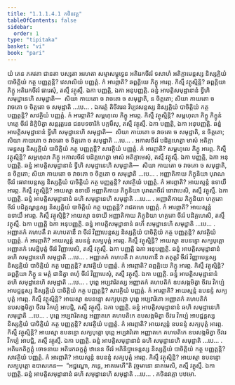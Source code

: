 ```yaml
---
title: "1.1.1.4.1 កថិនវគ្គ"
tableOfContents: false
sidebar:
  order: 1
type: "tipitaka"
basket: "vi"
book: "pari"
---
```



<DynamicBreadcrumb />

<Division number="24" book="pari">

<Paragraph number="82" book="pari">
យំ តេន ភគវតា ជានតា បស្សតា អរហតា សម្មាសម្ពុទ្ធេន អតិរេកចីវរំ ទសាហំ អតិក្កាមេន្តស្ស និស្សគ្គិយំ បាចិត្តិយំ កត្ថ បញ្ញត្តន្តិ? វេសាលិយំ បញ្ញត្តំ. កំ អារព្ភាតិ? ឆព្ពគ្គិយេ ភិក្ខូ អារព្ភ. កិស្មឹ វត្ថុស្មិន្តិ? ឆព្ពគ្គិយា ភិក្ខូ អតិរេកចីវរំ ធារេសុំ, តស្មឹ វត្ថុស្មឹ. ឯកា បញ្ញត្តិ, ឯកា អនុបញ្ញត្តិ. ឆន្នំ អាបត្តិសមុដ្ឋានានំ ទ្វីហិ សមុដ្ឋានេហិ សមុដ្ឋាតិ—  សិយា កាយតោ ច វាចតោ ច សមុដ្ឋាតិ, ន ចិត្តតោ; សិយា កាយតោ ច វាចតោ ច ចិត្តតោ ច សមុដ្ឋាតិ …បេ… .
</Paragraph>

</Division>
<Division number="25" book="pari">

<Paragraph number="83" book="pari">
ឯករត្តំ តិចីវរេន វិប្បវសន្តស្ស និស្សគ្គិយំ បាចិត្តិយំ កត្ថ បញ្ញត្តន្តិ? សាវត្ថិយំ បញ្ញត្តំ. កំ អារព្ភាតិ? សម្ពហុលេ ភិក្ខូ អារព្ភ. កិស្មឹ វត្ថុស្មិន្តិ? សម្ពហុលា ភិក្ខូ ភិក្ខូនំ ហត្ថេ ចីវរំ និក្ខិបិត្វា សន្តរុត្តរេន ជនបទចារិកំ បក្កមឹសុ, តស្មឹ វត្ថុស្មឹ. ឯកា បញ្ញត្តិ, ឯកា អនុបញ្ញត្តិ. ឆន្នំ អាបត្តិសមុដ្ឋានានំ ទ្វីហិ សមុដ្ឋានេហិ សមុដ្ឋាតិ—  សិយា កាយតោ ច វាចតោ ច សមុដ្ឋាតិ, ន ចិត្តតោ; សិយា កាយតោ ច វាចតោ ច ចិត្តតោ ច សមុដ្ឋាតិ …បេ… .
</Paragraph>

</Division>
<Division number="26" book="pari">

<Paragraph number="84" book="pari">
អកាលចីវរំ បដិគ្គហេត្វា មាសំ អតិក្កាមេន្តស្ស និស្សគ្គិយំ បាចិត្តិយំ កត្ថ បញ្ញត្តន្តិ? សាវត្ថិយំ បញ្ញត្តំ. កំ អារព្ភាតិ? សម្ពហុលេ ភិក្ខូ អារព្ភ. កិស្មឹ វត្ថុស្មិន្តិ? សម្ពហុលា ភិក្ខូ អកាលចីវរំ បដិគ្គហេត្វា មាសំ អតិក្កាមេសុំ, តស្មឹ វត្ថុស្មឹ. ឯកា បញ្ញត្តិ, ឯកា អនុបញ្ញត្តិ. ឆន្នំ អាបត្តិសមុដ្ឋានានំ ទ្វីហិ សមុដ្ឋានេហិ សមុដ្ឋាតិ—  សិយា កាយតោ ច វាចតោ ច សមុដ្ឋាតិ, ន ចិត្តតោ; សិយា កាយតោ ច វាចតោ ច ចិត្តតោ ច សមុដ្ឋាតិ …បេ… .
</Paragraph>

</Division>
<Division number="27" book="pari">

<Paragraph number="85" book="pari">
អញ្ញាតិកាយ ភិក្ខុនិយា បុរាណចីវរំ ធោវាបេន្តស្ស និស្សគ្គិយំ បាចិត្តិយំ កត្ថ បញ្ញត្តន្តិ? សាវត្ថិយំ បញ្ញត្តំ. កំ អារព្ភាតិ? អាយស្មន្តំ ឧទាយឹ អារព្ភ. កិស្មឹ វត្ថុស្មិន្តិ? អាយស្មា ឧទាយី អញ្ញាតិកាយ ភិក្ខុនិយា បុរាណចីវរំ ធោវាបេសិ, តស្មឹ វត្ថុស្មឹ. ឯកា បញ្ញត្តិ. ឆន្នំ អាបត្តិសមុដ្ឋានានំ ឆហិ សមុដ្ឋានេហិ សមុដ្ឋាតិ …បេ… .
</Paragraph>

</Division>
<Division number="28" book="pari">

<Paragraph number="86" book="pari">
អញ្ញាតិកាយ ភិក្ខុនិយា ហត្ថតោ ចីវរំ បដិគ្គណ្ហន្តស្ស និស្សគ្គិយំ បាចិត្តិយំ កត្ថ បញ្ញត្តន្តិ? រាជគហេ បញ្ញត្តំ. កំ អារព្ភាតិ? អាយស្មន្តំ ឧទាយឹ អារព្ភ. កិស្មឹ វត្ថុស្មិន្តិ? អាយស្មា ឧទាយី អញ្ញាតិកាយ ភិក្ខុនិយា ហត្ថតោ ចីវរំ បដិគ្គហេសិ, តស្មឹ វត្ថុស្មឹ. ឯកា បញ្ញត្តិ ឯកា អនុបញ្ញត្តិ. ឆន្នំ អាបត្តិសមុដ្ឋានានំ ឆហិ សមុដ្ឋានេហិ សមុដ្ឋាតិ …បេ… .
</Paragraph>

</Division>
<Division number="29" book="pari">

<Paragraph number="87" book="pari">
អញ្ញាតកំ គហបតឹ វា គហបតានឹ វា ចីវរំ វិញ្ញាបេន្តស្ស និស្សគ្គិយំ បាចិត្តិយំ កត្ថ បញ្ញត្តន្តិ? សាវត្ថិយំ បញ្ញត្តំ. កំ អារព្ភាតិ? អាយស្មន្តំ ឧបនន្ទំ សក្យបុត្តំ អារព្ភ. កិស្មឹ វត្ថុស្មិន្តិ? អាយស្មា ឧបនន្ទោ សក្យបុត្តោ អញ្ញាតកំ សេដ្ឋិបុត្តំ ចីវរំ វិញ្ញាបេសិ, តស្មឹ វត្ថុស្មឹ. ឯកា បញ្ញត្តិ ឯកា អនុបញ្ញត្តិ. ឆន្នំ អាបត្តិសមុដ្ឋានានំ ឆហិ សមុដ្ឋានេហិ សមុដ្ឋាតិ …បេ… .
</Paragraph>

</Division>
<Division number="30" book="pari">

<Paragraph number="88" book="pari">
អញ្ញាតកំ គហបតឹ វា គហបតានឹ វា តតុត្តរិ ចីវរំ វិញ្ញាបេន្តស្ស និស្សគ្គិយំ បាចិត្តិយំ កត្ថ បញ្ញត្តន្តិ? សាវត្ថិយំ បញ្ញត្តំ. កំ អារព្ភាតិ? ឆព្ពគ្គិយេ ភិក្ខូ អារព្ភ. កិស្មឹ វត្ថុស្មិន្តិ? ឆព្ពគ្គិយា ភិក្ខូ ន មត្តំ ជានិត្វា ពហុំ ចីវរំ វិញ្ញាបេសុំ, តស្មឹ វត្ថុស្មឹ. ឯកា បញ្ញត្តិ. ឆន្នំ អាបត្តិសមុដ្ឋានានំ ឆហិ សមុដ្ឋានេហិ សមុដ្ឋាតិ …បេ… .
</Paragraph>

</Division>
<Division number="31" book="pari">

<Paragraph number="89" book="pari">
បុព្ពេ អប្បវារិតស្ស អញ្ញាតកំ គហបតិកំ ឧបសង្កមិត្វា ចីវរេ វិកប្បំ អាបជ្ជន្តស្ស និស្សគ្គិយំ បាចិត្តិយំ កត្ថ បញ្ញត្តន្តិ? សាវត្ថិយំ បញ្ញត្តំ. កំ អារព្ភាតិ? អាយស្មន្តំ ឧបនន្ទំ សក្យបុត្តំ អារព្ភ. កិស្មឹ វត្ថុស្មិន្តិ? អាយស្មា ឧបនន្ទោ សក្យបុត្តោ បុព្ពេ អប្បវារិតោ អញ្ញាតកំ គហបតិកំ ឧបសង្កមិត្វា ចីវរេ វិកប្បំ អាបជ្ជិ, តស្មឹ វត្ថុស្មឹ. ឯកា បញ្ញត្តិ. ឆន្នំ អាបត្តិសមុដ្ឋានានំ ឆហិ សមុដ្ឋានេហិ សមុដ្ឋាតិ …បេ… .
</Paragraph>

</Division>
<Division number="32" book="pari">

<Paragraph number="90" book="pari">
បុព្ពេ អប្បវារិតស្ស អញ្ញាតកេ គហបតិកេ ឧបសង្កមិត្វា ចីវរេ វិកប្បំ អាបជ្ជន្តស្ស និស្សគ្គិយំ បាចិត្តិយំ កត្ថ បញ្ញត្តន្តិ? សាវត្ថិយំ បញ្ញត្តំ. កំ អារព្ភាតិ? អាយស្មន្តំ ឧបនន្ទំ សក្យបុត្តំ អារព្ភ. កិស្មឹ វត្ថុស្មិន្តិ? អាយស្មា ឧបនន្ទោ សក្យបុត្តោ បុព្ពេ អប្បវារិតោ អញ្ញាតកេ គហបតិកេ ឧបសង្កមិត្វា ចីវរេ វិកប្បំ អាបជ្ជិ, តស្មឹ វត្ថុស្មឹ. ឯកា បញ្ញត្តិ. ឆន្នំ អាបត្តិសមុដ្ឋានានំ ឆហិ សមុដ្ឋានេហិ សមុដ្ឋាតិ …បេ… .
</Paragraph>

</Division>
<Division number="33" book="pari">

<Paragraph number="91" book="pari">
អតិរេកតិក្ខត្តុំ ចោទនាយ អតិរេកឆក្ខត្តុំ ឋានេន ចីវរំ អភិនិប្ផាទេន្តស្ស និស្សគ្គិយំ បាចិត្តិយំ កត្ថ បញ្ញត្តន្តិ? សាវត្ថិយំ បញ្ញត្តំ. កំ អារព្ភាតិ? អាយស្មន្តំ ឧបនន្ទំ សក្យបុត្តំ អារព្ភ. កិស្មឹ វត្ថុស្មិន្តិ? អាយស្មា ឧបនន្ទោ សក្យបុត្តោ ឧបាសកេន—  “អជ្ជណ្ហោ, ភន្តេ, អាគមេហី”តិ វុច្ចមានោ នាគមេសិ, តស្មឹ វត្ថុស្មឹ. ឯកា បញ្ញត្តិ. ឆន្នំ អាបត្តិសមុដ្ឋានានំ ឆហិ សមុដ្ឋានេហិ សមុដ្ឋាតិ …បេ… .

</Paragraph>
</Division>

<Paragraph number="92" type="center" book="pari">
កថិនវគ្គោ បឋមោ.
</Paragraph>